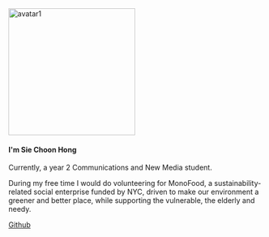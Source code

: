 ```{=html}
<section class="container-lg my-10 mx-10">
  <section class="row">
    <section class="col-lg-4" id="profile-ch">
      <img class="rounded-circle" alt="avatar1" src="src/images/Choon Hong.jpg" width="250px" height="250px"/>
    </section>
    <section class="col-lg-8">
      <h1>I'm Sie Choon Hong</h1>
      <p>Currently, a year 2 Communications and New Media student.</p>
      <p>During my free time I would do volunteering for MonoFood, a sustainability-related social enterprise funded by NYC, driven to make our environment a greener and better place, while supporting the vulnerable, the elderly and needy.</p>
      <a href="https://github.com/choonhongsie/NM2207-Challenges-and-Code-alongs.git" id="gh-btn" class="btn btn-primary btn-lg" data-bs-toggle="tooltip" title="Go to challenges and code-alongs" target="_blank">Github<i class="bi bi-arrow-right"></i></a>
    </section>
    
  </section>
</section>
```
